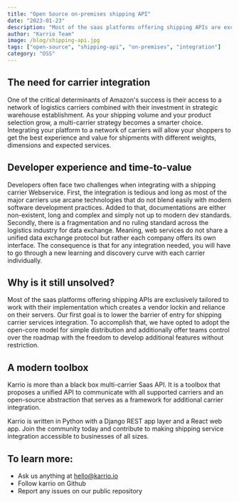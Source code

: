 ```yaml
---
title: "Open Source on-premises shipping API"
date: "2023-01-23"
description: "Most of the saas platforms offering shipping APIs are exclusively tailored to work with their implementation which creates a vendor lockin and reliance on their servers. Our first goal is to lower the barrier of entry for shipping carrier services integration."
author: "Karrio Team"
image: /blog/shipping-api.jpg
tags: ["open-source", "shipping-api", "on-premises", "integration"]
category: "OSS"
---
```


## The need for carrier integration

One of the critical determinants of Amazon's success is their access to a network of logistics carriers combined with their investment in strategic warehouse establishment. As your shipping volume and your product selection grow, a multi-carrier strategy becomes a smarter choice. Integrating your platform to a network of carriers will allow your shoppers to get the best experience and value for shipments with different weights, dimensions and expected services.

## Developer experience and time-to-value

Developers often face two challenges when integrating with a shipping carrier Webservice. First, the integration is tedious and long as most of the major carriers use arcane technologies that do not blend easily with modern software development practices. Added to that, documentations are either non-existent, long and complex and simply not up to modern dev standards. Secondly, there is a fragmentation and no ruling standard across the logistics industry for data exchange. Meaning, web services do not share a unified data exchange protocol but rather each company offers its own interface. The consequence is that for any integration needed, you will have to go through a new learning and discovery curve with each carrier individually.

## Why is it still unsolved?

Most of the saas platforms offering shipping APIs are exclusively tailored to work with their implementation which creates a vendor lockin and reliance on their servers. Our first goal is to lower the barrier of entry for shipping carrier services integration. To accomplish that, we have opted to adopt the open-core model for simple distribution and additionally offer teams control over the roadmap with the freedom to develop additional features without restriction.

## A modern toolbox

Karrio is more than a black box multi-carrier Saas API. It is a toolbox that proposes a unified API to communicate with all supported carriers and an open-source abstraction that serves as a framework for additional carrier integration.

Karrio is written in Python with a Django REST app layer and a React web app. Join the community today and contribute to making shipping service integration accessible to businesses of all sizes.

## To learn more:

- Ask us anything at hello@karrio.io
- Follow karrio on Github
- Report any issues on our public repository
